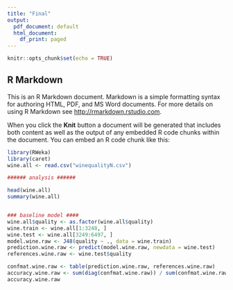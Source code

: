 ```yaml
---
title: "Final"
output:
  pdf_document: default
  html_document:
    df_print: paged
---
```


```r
knitr::opts_chunk$set(echo = TRUE)
```

## R Markdown

This is an R Markdown document. Markdown is a simple formatting syntax for authoring HTML, PDF, and MS Word documents. For more details on using R Markdown see <http://rmarkdown.rstudio.com>.

When you click the **Knit** button a document will be generated that includes both content as well as the output of any embedded R code chunks within the document. You can embed an R code chunk like this:

```r
library(RWeka)
library(caret)
wine.all <- read.csv("winequalityN.csv")

###### analysis ######

head(wine.all)
summary(wine.all)


### baseline model ####
wine.all$quality <- as.factor(wine.all$quality)
wine.train <- wine.all[1:3248, ]
wine.test <- wine.all[3249:6497, ]
model.wine.raw <- J48(quality ~ ., data = wine.train)
prediction.wine.raw <- predict(model.wine.raw, newdata = wine.test)
references.wine.raw <- wine.test$quality

confmat.wine.raw <- table(prediction.wine.raw, references.wine.raw)
accuracy.wine.raw <- sum(diag(confmat.wine.raw)) / sum(confmat.wine.raw)
accuracy.wine.raw

```


